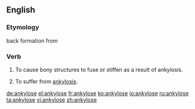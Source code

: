 ==English==
===Etymology===
back formation from {{term|ankylosis}}

===Verb===
{{en-verb|ankylos}}

# {{context|transitive|pathology|lang=en}} To cause bony structures to fuse or stiffen as a result of ankylosis.
# {{context|intransitive|pathology|lang=en}} To suffer from [[ankylosis]].

[[de:ankylose]]
[[el:ankylose]]
[[fr:ankylose]]
[[ko:ankylose]]
[[io:ankylose]]
[[ru:ankylose]]
[[ta:ankylose]]
[[vi:ankylose]]
[[zh:ankylose]]